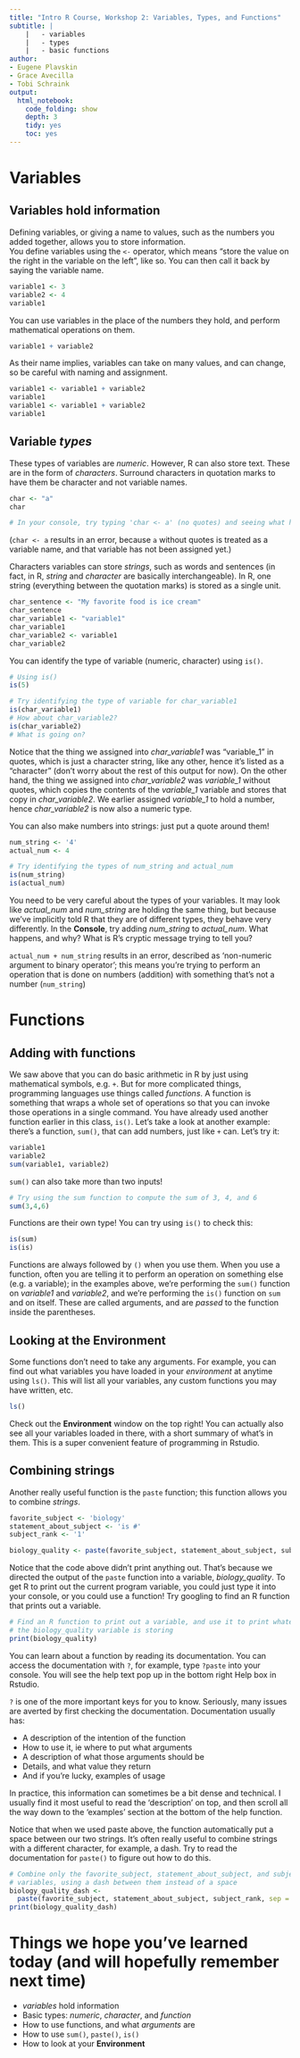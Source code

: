 ```yaml
---
title: "Intro R Course, Workshop 2: Variables, Types, and Functions"
subtitle: |
    |   - variables
    |   - types
    |   - basic functions
author:
- Eugene Plavskin
- Grace Avecilla
- Tobi Schraink
output:
  html_notebook:
    code_folding: show
    depth: 3
    tidy: yes
    toc: yes
---
```

# Variables
## Variables hold information
Defining variables, or giving a name to values, such as the numbers you added together, allows you to store information.  
You define variables using the `<-` operator, which means "store the value on the right in the variable on the left", like so. You can then call it back by saying the variable name.
```r
variable1 <- 3
variable2 <- 4
variable1
```

You can use variables in the place of the numbers they hold, and perform mathematical operations on them.
```r
variable1 + variable2
```

As their name implies, variables can take on many values, and can change, so be careful with naming and assignment.
```r
variable1 <- variable1 + variable2
variable1
variable1 <- variable1 + variable2
variable1
```

## Variable *types*
These types of variables are *numeric*. However, R can also store text. These are in the form of *characters*. Surround characters in quotation marks to have them be character and not variable names.
```r
char <- "a"
char

# In your console, try typing 'char <- a' (no quotes) and seeing what happens
```
(`char <- a` results in an error, because `a` without quotes is treated as a variable name, and that variable has not been assigned yet.)

Characters variables can store *strings*, such as words and sentences (in fact, in R, *string* and *character* are basically interchangeable). In R, one string (everything between the quotation marks) is stored as a single unit.
```r
char_sentence <- "My favorite food is ice cream"
char_sentence
char_variable1 <- "variable1"
char_variable1
char_variable2 <- variable1
char_variable2
```

You can identify the type of variable (numeric, character) using `is()`. 
```r
# Using is()
is(5)

# Try identifying the type of variable for char_variable1
is(char_variable1)
# How about char_variable2?
is(char_variable2)
# What is going on?
```
Notice that the thing we assigned into *char_variable1* was "variable_1" in quotes, which is just a character string, like any other, hence it's listed as a "character" (don't worry about the rest of this output for now). On the other hand, the thing we assigned into *char_variable2* was *variable_1* without quotes, which copies the contents of the *variable_1* variable and stores that copy in *char_variable2*. We earlier assigned *variable_1* to hold a number, hence *char_variable2* is now also a numeric type.

You can also make numbers into strings: just put a quote around them!
```r
num_string <- '4'
actual_num <- 4

# Try identifying the types of num_string and actual_num
is(num_string)
is(actual_num)
```

You need to be very careful about the types of your variables. It may look like *actual_num* and *num_string* are holding the same thing, but because we've implicitly told R that they are of different types, they behave very differently. In the **Console**, try adding *num_string* to *actual_num*. What happens, and why? What is R's cryptic message trying to tell you?

`actual_num + num_string` results in an error, described as 'non-numeric argument to binary operator'; this means you're trying to perform an operation that is done on numbers (addition) with something that's not a number (`num_string`)


# Functions
## Adding with functions
We saw above that you can do basic arithmetic in R by just using mathematical symbols, e.g. `+`. But for more complicated things, programming languages use things called *functions*. A function is something that wraps a whole set of operations so that you can invoke those operations in a single command. You have already used another function earlier in this class, `is()`. Let's take a look at another example: there's a function, `sum()`, that can add numbers, just like `+` can. Let's try it:
```r
variable1
variable2
sum(variable1, variable2)
```

`sum()` can also take more than two inputs!
```r
# Try using the sum function to compute the sum of 3, 4, and 6
sum(3,4,6)
```

Functions are their own type! You can try using `is()` to check this:
```r
is(sum)
is(is)
```

Functions are always followed by `()` when you use them. When you use a function, often you are telling it to perform an operation on something else (e.g. a variable); in the examples above, we're performing the `sum()` function on *variable1* and *variable2*, and we're performing the `is()` function on `sum` and on itself. These are called arguments, and are *passed* to the function inside the parentheses.

## Looking at the **Environment**
Some functions don't need to take any arguments. For example, you can find out what variables you have loaded in your *environment* at anytime using `ls()`. This will list all your variables, any custom functions you may have written, etc.
```r
ls()
```

Check out the **Environment** window on the top right! You can actually also see all your variables loaded in there, with a short summary of what's in them. This is a super convenient feature of programming in Rstudio.

## Combining strings
Another really useful function is the `paste` function; this function allows you to combine *strings*.
```r
favorite_subject <- 'biology'
statement_about_subject <- 'is #'
subject_rank <- '1'

biology_quality <- paste(favorite_subject, statement_about_subject, subject_rank)
```

Notice that the code above didn't print anything out. That's because we directed the output of the `paste` function into a variable, *biology_quality*. To get R to print out the current program variable, you could just type it into your console, or you could use a function! Try googling to find an R function that prints out a variable.
```r
# Find an R function to print out a variable, and use it to print whatever
# the biology_quality variable is storing
print(biology_quality)
```

You can learn about a function by reading its documentation. You can access the documentation with `?`, for example, type `?paste` into your console. You will see the help text pop up in the bottom right Help box in Rstudio.

`?` is one of the more important keys for you to know. Seriously, many issues are averted by first checking the documentation. Documentation usually has: 

* A description of the intention of the function
* How to use it, ie where to put what arguments
* A description of what those arguments should be
* Details, and what value they return
* And if you're lucky, examples of usage

In practice, this information can sometimes be a bit dense and technical. I usually find it most useful to read the 'description' on top, and then scroll all the way down to the 'examples' section at the bottom of the help function.

Notice that when we used paste above, the function automatically put a space between our two strings. It's often really useful to combine strings with a different character, for example, a dash. Try to read the documentation for `paste()` to figure out how to do this.
```r
# Combine only the favorite_subject, statement_about_subject, and subject_rank
# variables, using a dash between them instead of a space
biology_quality_dash <-
  paste(favorite_subject, statement_about_subject, subject_rank, sep = '-')
print(biology_quality_dash)
```

# Things we hope you've learned today (and will hopefully remember next time)

* *variables* hold information
* Basic types: *numeric*, *character*, and *function*
* How to use functions, and what *arguments* are
* How to use `sum()`, `paste()`, `is()`
* How to look at your **Environment**
